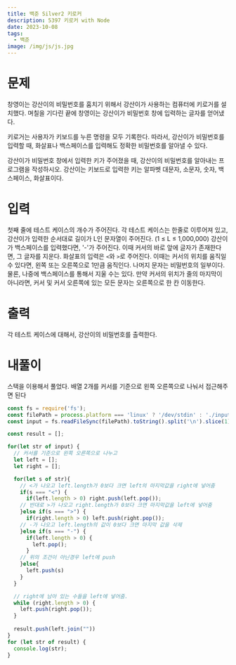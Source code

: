 ```yaml
---
title: 백준 Silver2 키로커
description: 5397 키로커 with Node
date: 2023-10-08
tags:
  - 백준
image: /img/js/js.jpg
---
```


# 문제
창영이는 강산이의 비밀번호를 훔치기 위해서 강산이가 사용하는 컴퓨터에 키로거를 설치했다. 며칠을 기다린 끝에 창영이는 강산이가 비밀번호 창에 입력하는 글자를 얻어냈다.

키로거는 사용자가 키보드를 누른 명령을 모두 기록한다. 따라서, 강산이가 비밀번호를 입력할 때, 화살표나 백스페이스를 입력해도 정확한 비밀번호를 알아낼 수 있다. 

강산이가 비밀번호 창에서 입력한 키가 주어졌을 때, 강산이의 비밀번호를 알아내는 프로그램을 작성하시오. 강산이는 키보드로 입력한 키는 알파벳 대문자, 소문자, 숫자, 백스페이스, 화살표이다.

# 입력
첫째 줄에 테스트 케이스의 개수가 주어진다. 각 테스트 케이스는 한줄로 이루어져 있고, 강산이가 입력한 순서대로 길이가 L인 문자열이 주어진다. (1 ≤ L ≤ 1,000,000) 강산이가 백스페이스를 입력했다면, '-'가 주어진다. 이때 커서의 바로 앞에 글자가 존재한다면, 그 글자를 지운다. 
화살표의 입력은 `<`와 `>`로 주어진다. 이때는 커서의 위치를 움직일 수 있다면, 왼쪽 또는 오른쪽으로 1만큼 움직인다. 나머지 문자는 비밀번호의 일부이다. 물론, 나중에 백스페이스를 통해서 지울 수는 있다. 만약 커서의 위치가 줄의 마지막이 아니라면, 커서 및 커서 오른쪽에 있는 모든 문자는 오른쪽으로 한 칸 이동한다.

# 출력
각 테스트 케이스에 대해서, 강산이의 비밀번호를 출력한다. 

# 내풀이
스택을 이용해서 풀었다. 배열 2개를 커서를 기준으로 왼쪽 오른쪽으로 나눠서 접근해주면 된다

```js
const fs = require('fs');
const filePath = process.platform === 'linux' ? '/dev/stdin' : './input.txt';
const input = fs.readFileSync(filePath).toString().split('\n').slice(1);

const result = [];

for(let str of input) {
  // 커서를 기준으로 왼쪽 오른쪽으로 나누고
  let left = [];
  let right = [];

  for(let s of str){
    // <가 나오고 left.length가 0보다 크면 left의 마지막값을 right에 넣어줌
    if(s === "<") {
      if(left.length > 0) right.push(left.pop());
    // 반대로 >가 나오고 right.length가 0보다 크면 마지막값을 left에 넣어줌
    }else if(s === ">") {
      if(right.length > 0) left.push(right.pop());
    // -가 나오고 left.length의 값이 0보다 크면 마지막 값을 삭제
    }else if(s === "-") {
      if(left.length > 0) {
        left.pop();
      }
    // 위의 조건이 아닌경우 left에 push
    }else{
      left.push(s)
    }
  }

  // right에 남아 있는 수들을 left에 넣어줌.
  while (right.length > 0) {
    left.push(right.pop());
  }
  
  result.push(left.join(""))
}
for (let str of result) {
  console.log(str);
}
```

